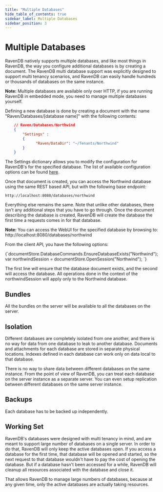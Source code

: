 ```yaml
---
title: "Multiple Databases"
hide_table_of_contents: true
sidebar_label: Multiple Databases
sidebar_position: 3
---
```



# Multiple Databases

RavenDB natively supports multiple databases, and like most things in RavenDB, the way you configure additional databases is by creating a document. The RavenDB multi database support was explicitly designed to support multi tenancy scenarios, and RavenDB can easily handle hundreds or thousands of databases on the same instance.

**Note:** Multiple databases are available only over HTTP, if you are running RavenDB in embedded mode, you need to manage multiple databases yourself.

Defining a new database is done by creating a document with the name "Raven/Databases/[database name]" with the following contents:

```json 
	// Raven/Databases/Northwind
	{
        "Settings" : 
        { 
              "Raven/DataDir": "~/Tenants/Northwind"
        }
    }
```

The Settings dictionary allows you to modify the configuration for RavenDB's for the specified database. The list of available configuration options can be found [here](administration/configuration#availability-of-configuration-options).

Once that document is created, you can access the Northwind database using the same REST based API, but with the following base endpoint:

    http://localhost:8080/databases/northwind

Everything else remains the same. Note that unlike other databases, there isn't any additional steps that you have to go through. Once the document describing the database is created, RavenDB will create the database the first time a requests comes in for that database.

**Note:** You can access the WebUI for the specified database by browsing to: http://localhost:8080/databases/northwind

From the client API, you have the following options:

<TabItem value="multiple_databases_1" label="multiple_databases_1">
<CodeBlock language="csharp">
{`documentStore.DatabaseCommands.EnsureDatabaseExists("Northwind");
var northwindSession = documentStore.OpenSession("Northwind");
`}
</CodeBlock>
</TabItem>

The first line will ensure that the database document exists, and the second will access the database. All operations done in the context of the northwindSession will apply only to the Northwind database.

## Bundles
All the bundles on the server will be available to all the databases on the server.

## Isolation
Different databases are completely isolated from one another, and there is no way for data from one database to leak to another database. Documents and attachments for each database are stored in separate physical locations. Indexes defined in each database can work only on data local to that database.

There is no way to share data between different databases on the same instance. From the point of view of RavenDB, you can treat each database on the server instance as a separate server. You can even setup replication between different databases on the same server instance.

## Backups
Each database has to be backed up independently.

## Working Set
RavenDB's databases were designed with multi tenancy in mind, and are meant to support large number of databases on a single server. In order to do that, RavenDB will only keep the active databases open. If you access a database for the first time, that database will be opened and started, so the next request to that database wouldn't have to pay the cost of opening the database. But if a database hasn't been accessed for a while, RavenDB will cleanup all resources associated with the database and close it.

That allows RavenDB to manage large numbers of databases, because at any given time, only the active databases are actually taking resources.